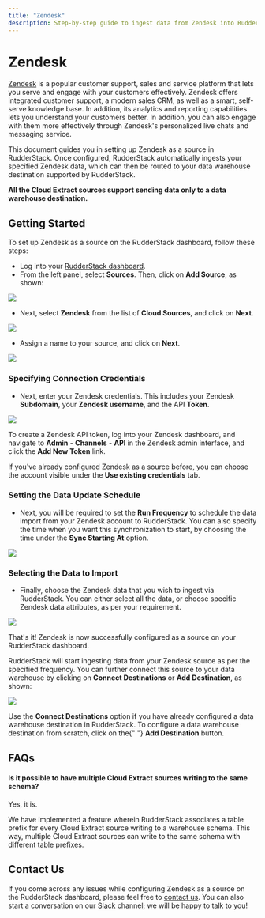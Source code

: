 ```yaml
---
title: "Zendesk"
description: Step-by-step guide to ingest data from Zendesk into RudderStack
---
```


# Zendesk

[Zendesk](https://www.zendesk.com/) is a popular customer support, sales and service platform that lets you serve and engage with your customers effectively. Zendesk offers integrated customer support, a modern sales CRM, as well as a smart, self-serve knowledge base. In addition, its analytics and reporting capabilities lets you understand your customers better. In addition, you can also engage with them more effectively through Zendesk's personalized live chats and messaging service.

This document guides you in setting up Zendesk as a source in RudderStack. Once configured, RudderStack automatically ingests your specified Zendesk data, which can then be routed to your data warehouse destination supported by RudderStack.

<div class="infoBlock">

<strong>All the Cloud Extract sources support sending data only to a data warehouse destination.</strong>

</div>

## Getting Started

To set up Zendesk as a source on the RudderStack dashboard, follow these steps:

- Log into your [RudderStack dashboard](https://app.rudderlabs.com/signup?type=freetrial).
- From the left panel, select **Sources**. Then, click on **Add Source**, as shown:

<img src="../../images/assets/1 (4) (3) (3) (3) (3) (3) (3) (3) (3) (3) (3) (3) (3) (3) (3) (3) (2) (1).png" />

- Next, select **Zendesk** from the list of **Cloud Sources**, and click on **Next**.

<img src="../../images/assets/2 (4).png" />

- Assign a name to your source, and click on **Next**.

<img src="../../images/assets/3 (6).png" />

### Specifying Connection Credentials

- Next, enter your Zendesk credentials. This includes your Zendesk **Subdomain**, your **Zendesk username**, and the API **Token**.

<img src="../../images/assets/4 (2).png" />

<div class="infoBlock">

To create a Zendesk API token, log into your Zendesk dashboard, and navigate to <strong>Admin</strong> - <strong>Channels</strong> - <strong>API</strong> in the Zendesk admin interface, and click the <strong>Add New Token</strong> link.

</div>

<div class="infoBlock">

If you've already configured Zendesk as a source before, you can choose the account visible under the <strong>Use existing credentials</strong> tab.

</div>

### Setting the Data Update Schedule

- Next, you will be required to set the **Run Frequency** to schedule the data import from your Zendesk account to RudderStack. You can also specify the time when you want this synchronization to start, by choosing the time under the **Sync Starting At** option.

<img src="../../images/assets/5 (6).png" />

### Selecting the Data to Import

- Finally, choose the Zendesk data that you wish to ingest via RudderStack. You can either select all the data, or choose specific Zendesk data attributes, as per your requirement.

<img src="../../images/assets/6 (3).png" />

That's it! Zendesk is now successfully configured as a source on your RudderStack dashboard.

RudderStack will start ingesting data from your Zendesk source as per the specified frequency. You can further connect this source to your data warehouse by clicking on **Connect Destinations** or **Add Destination**, as shown:

<img src="../../images/assets/7.png" />

<div class="successBlock">

  Use the <strong>Connect Destinations</strong> option if you have already
  configured a data warehouse destination in RudderStack. To configure a data
  warehouse destination from scratch, click on the{" "}
  <strong>Add Destination</strong> button.
</div>

## FAQs

#### Is it possible to have multiple Cloud Extract sources writing to the same schema?

Yes, it is.

We have implemented a feature wherein RudderStack associates a table prefix for every Cloud Extract source writing to a warehouse schema. This way, multiple Cloud Extract sources can write to the same schema with different table prefixes.

## Contact Us

If you come across any issues while configuring Zendesk as a source on the RudderStack dashboard, please feel free to [contact us](mailto:%20docs@rudderstack.com). You can also start a conversation on our [Slack](https://rudderstack.com/join-rudderstack-slack-community) channel; we will be happy to talk to you!
